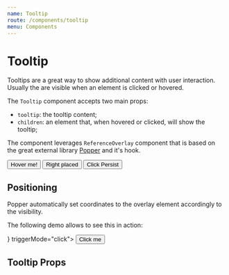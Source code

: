 ```yaml
---
name: Tooltip
route: /components/tooltip
menu: Components
---
```





# Tooltip

Tooltips are a great way to show additional content with user interaction.
Usually the are visible when an element is clicked or hovered.

The `Tooltip` component accepts two main props:

-   `tooltip`: the tooltip content;
-   `children`: an element that, when hovered or clicked, will show the tooltip;

The component leverages `ReferenceOverlay` component that is based on the great external library [Popper](https://popper.js.org/) and it's hook.

<Playground>
    <div className="storybook-container">
        <Tooltip tooltip="This is a simple tooltip" className="m-r-20">
            <Button mean="positive">Hover me!</Button>
        </Tooltip>
        <Tooltip tooltip="If you need help, read the docs!" className="m-r-20">
            <Icon name="help" className="color-primary" />
        </Tooltip>
        <Tooltip
            tooltip="This is a simple tooltip, shown on the right"
            className="m-r-20"
            placement="right"
        >
            <Button mean="primary-reverse">Right placed</Button>
        </Tooltip>
        <Tooltip
            tooltip="You can click anywhere to close this!"
            className="m-r-20"
            triggerMode="click"
            placement="bottom"
        >
            <IconControl name="settings" />
        </Tooltip>
        <Tooltip
            tooltip="You must click the trigger to close this tooltip!"
            className="m-r-20"
            placement="bottom"
            triggerMode="click"
            clickPersist={true}
        >
            <Button mean="primary-reverse">Click Persist</Button>
        </Tooltip>
    </div>
</Playground>

## Positioning

Popper automatically set coordinates to the overlay element accordingly to the visibility.

The following demo allows to see this in action:

<Playground>
    <div className="storybook-container">
        <div style={{ width: '100%', height: 400, overflow: 'auto' }}>
            <div style={{ width: '200%' }}>
                <div style={{ display: 'block', height: 160 }}></div>
                <div style={{ display: 'flex' }}>
                    <div style={{ display: 'block', width: '45%' }}></div>
                    <Tooltip tooltip={<Lorem paragraphs={1} />} triggerMode="click">
                        <Button mean="primary">Click me</Button>
                    </Tooltip>
                    <div style={{ display: 'block', width: '45%' }}></div>
                </div>
                <div style={{ display: 'block', height: 400 }}></div>
            </div>
        </div>
    </div>
</Playground>

## Tooltip Props

<Props of={Tooltip} />
